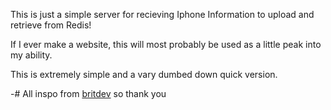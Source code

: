 This is just a simple server for recieving Iphone Information to upload and retrieve from Redis!

If I ever make a website, this will most probably be used as a little peak into my ability.

This is extremely simple and a vary dumbed down quick version.

-# All inspo from [britdev](https://britdev.me/) so thank you
